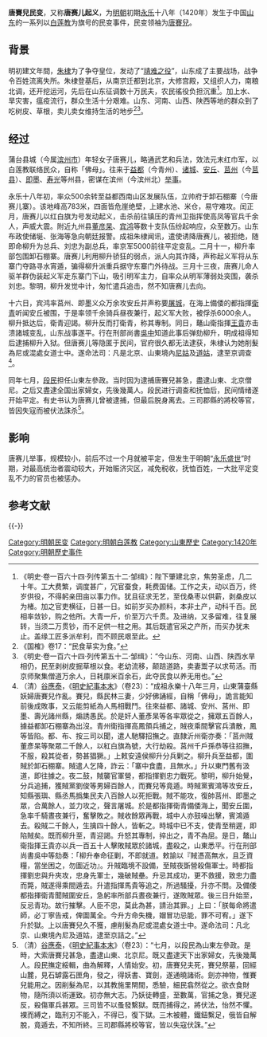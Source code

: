'''唐賽兒民变'''，又称'''唐赛儿起义'''，为[[明朝|明朝]]初期[[永乐_(明朝)|永乐]]十八年（1420年）发生于中国[[山东|山东]]的一系列以[[白莲教|白莲教]]为旗号的民变事件，民变领袖为[[唐賽兒|唐賽兒]]。

==背景==
明初建文年間，[[朱棣|朱棣]]为了争夺皇位，发动了“[[靖难之役|靖难之役]]”，山东成了主要战场，战争令百姓流离失所。朱棣登基后，从南京迁都到北京，大修宫殿，又组织人力，南粮北调，还开挖运河，先后在山东征调数十万民夫，农民徭役负担沉重<ref>《明史·卷一百六十四·列传第五十二·邹缉》：陛下肇建北京，焦劳圣虑，几二十年。工大费繁，调度甚广，冗官蚕食，耗费国储。工作之夫，动以百万，终岁供役，不得躬亲田亩以事力作。犹且征求无艺，至伐桑枣以供薪，剥桑皮以为楮。加之官吏横征，日甚一日。如前岁买办颜料，本非土产，动科千百。民相率敛钞，购之他所。大青一斤，价至万六千贯。及进纳，又多留难，往复展转，当须二万贯钞，而不足供一柱之用。其后既遣官采之产所，而买办犹未止。盖缘工匠多派牟利，而不顾民艰至此。</ref>。加上水、旱灾害，瘟疫流行，群众生活十分艰难。山东、河南、山西、陕西等地的群众到了吃树皮、草根，卖儿卖女维持生活的地步<ref>《国榷》卷17：“民食草实为食。”</ref><ref>《明史·卷一百六十四·列传第五十二·邹缉》：“今山东、河南、山西、陕西水旱相仍，民至剥树皮掘草根以食。老幼流移，颠踣道路，卖妻鬻子以求苟活。而京师聚集僧道万余人，日耗廪米百余石，此夺民食以养无用也。”</ref>。

== 经过 ==
蒲台县城（今属[[滨州市|滨州市]]）年轻女子唐赛儿，略通武艺和兵法，效法元末红巾军，以白莲教联络民众，自称「佛母」。往来于[[益都|益都]]（今青州）、[[诸城|诸城]]、[[安丘|安丘]]、[[莒州|莒州]]（今[[莒县|莒县]]）、[[即墨|即墨]]、[[寿光|寿光]]等州县，密谋在滨州（今滨州北）[[举事|举事]]。

永乐十八年初，率众500余转至益都西南山区发展队伍，立帅府于卸石棚寨（今唐赛儿寨）。该地峰高783米，四面皆危崖绝壁，上建水池、米仓，易守难攻。闰正月，唐赛儿以红白旗为号发动起义，击杀前往镇压的青州卫指挥使高凤等官兵千余人，声威大震。附近九州县[[董彦杲|董彦杲]]、[[宾鸿|宾鸿]]等数十支队伍纷起响应，众至数万。山东布政使储埏、张海等急向朝廷报警。成祖朱棣闻讯，遣使诱降唐赛儿，被拒绝，随即命柳升为总兵、刘忠为副总兵，率京军5000前往平定变乱。二月十一，柳升率部包围卸石棚寨。唐赛儿利用柳升骄狂的弱点，派人向其诈降，声称起义军将从东寨门夺路寻水宵遁，骗得柳升派重兵据守东寨门外待战。三月十三夜，唐赛儿命人驱羊群伪装起义军走东寨门下山，吸引明军主力，自率众从明军薄弱处突围，袭杀刘忠。黎明，柳升发觉中计，匆忙遣兵追击，然不知唐赛儿去向。

十六日，宾鸿率莒州、即墨义众万余攻安丘并声称要[[屠城|屠城]]，在海上備倭的都指揮[[衛青_(明朝)|衛青]]听闻安丘被围，于是率领千余骑兵昼夜兼行，起义军大败，被俘杀6000余人。柳升抵达后，衛青迎謁。柳升反而打衛青，称其專制。同日，鼇山衛指揮[[王貴|王貴]]亦击溃諸城变乱，山东战事遂平。行在刑部尚書[[吳中|吳中]]知道此事后弹劾柳升，明成祖得知后逮捕柳升入狱。但唐赛儿等隐匿于民间，官府很久都无法逮获，朱棣认为她削髮為尼或混處女道士中。遂命法司：凡是北京、山東境內[[尼姑|尼姑]]及[[道姑|道姑]]，逮至京调查<ref>（清）[[谷應泰|谷應泰]]，《[[明史紀事本末|明史紀事本末]]》（卷23）：“成祖永樂十八年三月，山東蒲臺縣妖婦唐賽兒作亂。賽兒，縣民林三妻，少好佛誦經，自稱「佛母」，詭言能知前後成敗事，又云能剪紙為人馬相戰鬥。往來益都、諸城、安州、莒州、即墨、壽光諸州縣，煽誘愚民。於是奸人董彥杲等各率眾從之，擁眾五百餘人，據益都卸石棚寨為出沒。青州衛指揮高鳳領兵捕之，賊夜乘間擊官兵潰散，鳳等皆陷。都、布、按三司以聞，遣人馳驛招撫之。直隸沂州衛亦奏：「莒州賊董彥杲等聚眾二千餘人，以紅白旗為號，大行劫殺。莒州千戶孫恭等往招撫，不服，殺其從者，勢甚猖獗。」上敕安遠侯柳升分兵剿之。柳升兵至益都，圍賊於卸石棚寨。賊遣人乞降，詐云：「寨中食盡，且無水。」升以東門舊有汲道，即往據之。夜二鼓，賊襲官軍營，都指揮劉忠力戰死。黎明，柳升始覺，分兵追捕，獲賊黨劉俊等男婦百餘人，而賽兒等竟遁。時賊黨賓鴻等攻安丘，知縣張璵、縣丞馬撝集民夫八百餘人以死拒戰。賊不能攻，復帥莒州、即墨之眾，合萬餘人，並力攻之，聲言屠城。於是都指揮衛青備倭海上，聞安丘圍，急率千騎晝夜兼行，奮擊敗之。賊收餘眾再戰，城中人亦鼓噪出擊，賓鴻遁去。殺賊二千餘人，生擒四十餘人，皆斬之。時城中已不支，使青至稍遲，即陷賊矣。既而柳升至，青迎謁。升怒其專制，捽出之，青不為屈。是日，鼇山衛指揮王貴亦以兵一百五十人擊敗賊眾於諸城，盡殺之，山東悉平。行在刑部尚書吳中等劾奏：「柳升奉命征剿，不即就道。敕諭以『賊憑高無水，且乏資糧，當坐困之，勿圖近功』。升賊臨境不設備，至賊夜斲營殺傷軍士。時都指揮劉忠與升夾攻，忠身先軍士，幾破賊壘。升忌其成功，更不救援，致忠力盡而斃，賊遂得乘間遁去。升遣指揮馬貴等追之，所過騷擾，升亦不問。及備倭都指揮衛青聞賊圍安丘，急躬率所部兵晝夜兼行，遂敗賊眾。後三日升始至，反忌青功。故行摧擊。人臣不忠，莫此為甚，請治其罪。」上曰：「朕每命將遣師，必丁寧告戒，俾圖萬全。今升方命失機，媢冒功忌能，罪不可宥。」遂下升於獄。上以唐賽兒久不獲，慮削髮為尼或混處女道士中。遂命法司：凡北京、山東境內尼及道姑，逮至京詰之。”</ref>。

同年七月，[[段民|段民]]担任山東左參政。当时因为逮捕唐賽兒甚急，盡逮山東、北京僧尼。之后又盡逮全国出家婦女，先後幾萬人。段民进行调查和抚恤后，民间情绪遂开始平定。有史书认为唐赛儿曾被逮捕，但最后脱身离去。三司郡縣的將校等官，皆因失寇而被伏法誅杀<ref>（清）[[谷應泰|谷應泰]]，《[[明史紀事本末|明史紀事本末]]》（卷23）：“七月，以段民為山東左參政。是時，大索唐賽兒甚急，盡逮山東、北京尼。既又盡逮天下出家婦女，先後幾萬人。段民撫定綏輯，曲為解釋，人情始安。初，唐賽兒夫死，賽兒祭墓，回經山麓，見石罅露石匣角，發之，得妖書、寶劍，遂通曉諸術。劍亦神物，惟賽兒能用之。因削髮為尼，以其教施里閈間，悉驗，細民翕然從之。欲衣食財物，隨所須以術運致。初亦無大志。乃妖徒轉盛，至數萬，官捕之急，賽兒遂反，殺傷軍兵甚眾。三司皆不以蚤發繫獄。既而捕得之，將伏法，怡然不懼。裸而縛之，臨刑刃不能入，不得已，復下獄。三木被體，鐵鈕繫足，俄皆自解脫，竟遁去，不知所終。三司郡縣將校等官，皆以失寇伏誅。”</ref>。

== 影响 ==
唐赛儿举事，规模较小，前后不过一个月就被平定，但发生于明朝“[[永乐盛世|永乐盛世]]”时期，对最高统治者震动较大，开始赈济灾区，减免税收，抚恤百姓，一大批平定变乱不力的官员也被惩办。

== 参考文献 ==
{{Reflist}}

{{-}}
{{明朝歷史事件}}

[[Category:明朝民变|Category:明朝民变]]
[[Category:明朝白莲教|Category:明朝白莲教]]
[[Category:山東歷史|Category:山東歷史]]
[[Category:1420年|Category:1420年]]
[[Category:明朝歷史事件|Category:明朝歷史事件]]